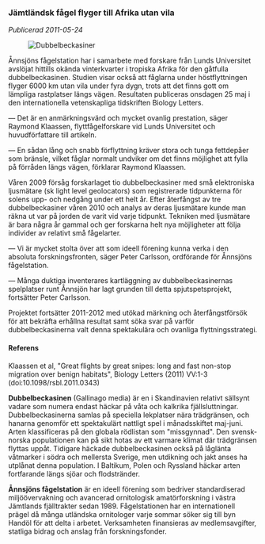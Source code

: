 
### Jämtländsk fågel flyger till Afrika utan vila

_Publicerad 2011-05-24_

<Figure caption="Dubbelbeckasiner. Foto Björn Isaksson">
  <Image
    alt="Dubbelbeckasiner"
    src="/assets/images/old/projects_great-snipe.jpg"
  />
</Figure>

Ånnsjöns fågelstation har i samarbete med forskare från Lunds Universitet avslöjat hittills okända vinterkvarter i tropiska Afrika för den gåtfulla dubbelbeckasinen. Studien visar också att fåglarna under höstflyttningen flyger 6000 km utan vila under fyra dygn, trots att det finns gott om lämpliga rastplatser längs vägen. Resultaten publiceras onsdagen 25 maj i den internationella vetenskapliga tidskriften Biology Letters.

— Det är en anmärkningsvärd och mycket ovanlig prestation, säger Raymond Klaassen, flyttfågelforskare vid Lunds Universitet och huvudförfattare till artikeln.

— En sådan lång och snabb förflyttning kräver stora och tunga fettdepåer som bränsle, vilket fåglar normalt undviker om det finns möjlighet att fylla på förråden längs vägen, förklarar Raymond Klaassen.

Våren 2009 försåg forskarlaget tio dubbelbeckasiner med små elektroniska ljusmätare (sk light level geolocators) som registrerade tidpunkterna för solens upp- och nedgång under ett helt år. Efter återfångst av tre dubbelbeckasiner våren 2010 och analys av deras ljusmätare kunde man räkna ut var på jorden de varit vid varje tidpunkt. Tekniken med ljusmätare är bara några år gammal och ger forskarna helt nya möjligheter att följa individer av relativt små fågelarter.

— Vi är mycket stolta över att som ideell förening kunna verka i den absoluta forskningsfronten, säger Peter Carlsson, ordförande för Ånnsjöns fågelstation.

— Många duktiga inventerares kartläggning av dubbelbeckasinernas spelplatser runt Ånnsjön har lagt grunden till detta spjutspetsprojekt, fortsätter Peter Carlsson.

Projektet fortsätter 2011-2012 med utökad märkning och återfångstförsök för att bekräfta erhållna resultat samt söka svar på varför dubbelbeckasinerna valt denna spektakulära och ovanliga flyttningsstrategi.

#### Referens

Klaassen et al, "Great flights by great snipes: long and fast non-stop migration over benign habitats", Biology Letters (2011) VV:1-3 (doi:10.1098/rsbl.2011.0343)

**Dubbelbeckasinen** (Gallinago media) är en i Skandinavien relativt sällsynt vadare som numera endast häckar på våta och kalkrika fjällsluttningar. Dubbelbeckasinerna samlas på speciella lekplatser nära trädgränsen, och hanarna genomför ett spektakulärt nattligt spel i månadsskiftet maj-juni. Arten klassificeras på den globala rödlistan som "missgynnad". Den svensk-norska populationen kan på sikt hotas av ett varmare klimat där trädgränsen flyttas uppåt. Tidigare häckade dubbelbeckasinen också på låglänta våtmarker i södra och mellersta Sverige, men utdikning och jakt anses ha utplånat denna population. I Baltikum, Polen och Ryssland häckar arten fortfarande längs sjöar och flodstränder.

**Ånnsjöns fågelstation** är en ideell förening som bedriver standardiserad miljöövervakning och avancerad ornitologisk amatörforskning i västra Jämtlands fjälltrakter sedan 1989. Fågelstationen har en internationell prägel då många utländska ornitologer varje sommar söker sig till byn Handöl för att delta i arbetet. Verksamheten finansieras av medlemsavgifter, statliga bidrag och anslag från forskningsfonder.
